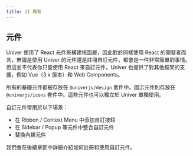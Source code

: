 ```yaml
---
title: UI 概覽
---
```


## 元件

Univer 使用了 React 元件來構建視圖層，因此對於同樣使用 React 的開發者而言，無論是使用 Univer 的元件還是註冊自訂元件，都會是一件非常簡單的事情。但這並不代表你只能使用 React 來自訂元件，Univer 也提供了對其他框架的支援，例如 Vue（3.x 版本）和 Web Components。

所有的基礎元件都被存放在 `@univerjs/design` 套件中。圖示元件則存放在 `@univerjs/icons` 套件中。這些元件也可以獨立於 Univer 單獨使用。

自訂元件常用於以下場景：

- 在 Ribbon / Context Menu 中添加自訂按鈕
- 在 Sidebar / Popup 等元件中整合自訂元件
- 替換內建元件

我們會在後續章節中詳細介紹如何註冊和使用自訂元件。
